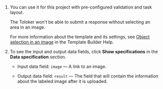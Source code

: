 1. You can use it for this project with pre-configured validation and task layout.

    The Toloker won't be able to submit a response without selecting an area in an image.

    For more information about the template and its settings, see [Object selection in an image](/docs/template-builder/operations/select-areas) in the Template Builder Help.

1. To see the input and output data fields, click **Show specifications** in the **Data specification** section.

    - Input data field: `image` — A link to an image.

    - Output data field: `result` — The field that will contain the information about the labeled image after it is uploaded.
